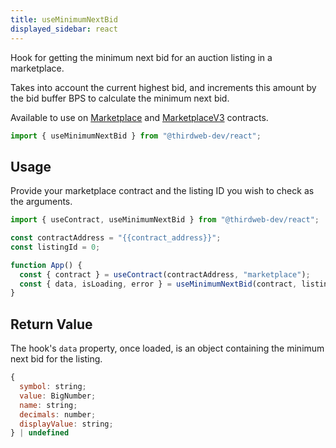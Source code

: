 ```yaml
---
title: useMinimumNextBid
displayed_sidebar: react
---
```


Hook for getting the minimum next bid for an auction listing in a marketplace.

Takes into account the current highest bid, and increments this amount by the bid buffer BPS to calculate the minimum next bid.

Available to use on
[Marketplace](https://thirdweb.com/thirdweb.eth/Marketplace) and [MarketplaceV3](https://thirdweb.com/thirdweb.eth/MarketplaceV3) contracts.

```jsx
import { useMinimumNextBid } from "@thirdweb-dev/react";
```

## Usage

Provide your marketplace contract and the listing ID you wish to check as the arguments.

```jsx
import { useContract, useMinimumNextBid } from "@thirdweb-dev/react";

const contractAddress = "{{contract_address}}";
const listingId = 0;

function App() {
  const { contract } = useContract(contractAddress, "marketplace");
  const { data, isLoading, error } = useMinimumNextBid(contract, listingId);
}
```

## Return Value

The hook's `data` property, once loaded, is an object containing the minimum next bid for the listing.

```jsx
{
  symbol: string;
  value: BigNumber;
  name: string;
  decimals: number;
  displayValue: string;
} | undefined
```
